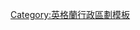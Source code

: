{{Navbox
|name = England unitary authority
|title = [[英格蘭的單一管理區]]
|state = {{{state|autocollapse}}}
|listclass = hlist
|image  = [[File:English unitary authorities 2009.svg|125px]]
|group1 = 地區
|list1 =
* [[巴斯和東北薩默塞特]]
* [[貝德福德區]]
* [[布萊克本-達文]]
* [[黑潭]]
* [[伯恩茅斯]]
* [[布拉克內爾森林]]
* [[布赖顿和霍夫]]
* [[布里斯托]]
* [[中貝德福德郡]]
* [[東柴郡]]
* [[西柴郡和切斯特]]
* [[康沃爾]]
* [[達勒姆郡]]
* [[達靈頓區]]
* [[德比 (英格蘭)|德比]]
* [[东約克郡]]
* [[霍爾頓區]]
* [[哈特爾普爾區]]
* [[赫里福德郡]]
* [[懷特島郡|懷特島]]
* [[赫爾河畔京斯頓]]
* [[萊斯特]]
* [[盧頓]]
* [[梅德韋]]
* [[米德爾斯堡]]
* [[米爾頓凱恩斯區]]
* [[東北林肯郡]]
* [[北林肯郡]]
* [[北薩默賽特]]
* [[諾森伯蘭郡]]
* [[諾丁漢]]
* [[彼得伯勒]]
* [[普利茅斯]]
* [[普爾]]
* [[朴茨茅斯]]
* [[雷丁]]
* [[雷德卡-克利夫蘭]]
* [[拉特蘭郡]]
* [[什羅普郡]]
* [[斯勞]]
* [[南安普頓]]
* [[濱海紹森德]]
* [[南格羅斯特郡]]
* [[蒂斯河畔斯托克頓區]]
* [[特倫特河畔斯托克]]
* [[史雲頓區]]
* [[特爾福德和雷金]]
* [[瑟羅克]]
* [[托貝]]
* [[沃靈頓]]
* [[西伯克郡]]
* [[威爾特郡]]
* [[溫莎-梅登黑德]]
* [[沃金厄姆區]]
* [[約克]]
}}<noinclude>
{{collapsible option}}
[[Category:英格蘭行政區劃模板]]
</noinclude>